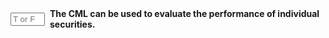 
::: {.question-block}

<form onsubmit="event.preventDefault(); checkAnswerBox('module3_tf_q91','F')" style="display: flex; align-items: center; gap: 8px;">
<input type="text" id="module3_tf_q91" name="module3_tf_q91" maxlength="1" placeholder="T or F" style="width: 55px;" data-correct-answer="F" /> 
<label for="module3_tf_q91"><strong>The CML can be used to evaluate the performance of individual securities.</strong></label>
</form>

<div id="feedback-module3_tf_q91" class="feedback" data-status="" style="display:none;">
The sentence is FALSE. The CML applies to efficient portfolios; the Security Market Line is used for individual securities.
</div>
:::
